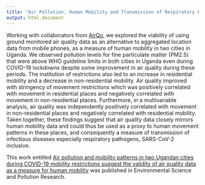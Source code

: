 ```yaml
---
title: "Air Pollution, Human Mobility and Transmission of Respiratory Pathogens"
output: html_document
---
```


Working with collaborators from [AirQo](https://www.airqo.net/), we explored the viability of using ground monitored air quality data as an alternative to aggregated location data from mobile phones, as a measure of human mobility in two cities in Uganda. We observed pollution levels for fine particulate matter (PM2.5) that were above WHO guideline limits in both cities in Uganda even during COVID-19 lockdowns despite some improvement in air quality during these periods. The institution of restrictions also led to an increase in residential mobility and a decrease in non-residential mobility. Air quality improved with stringency of movement restrictions which was positively correlated with movement in residential places and negatively correlated with movement in non-residential places. Furthermore, in a multivariable analysis, air quality was independently positively correlated with movement in non-residential places and negatively correlated with residential mobility. Taken together, these findings suggest that air quality data closely mirrors human mobility data and could thus be used as a proxy to human movement patterns in these places, and consequently a measure of transmission of infectious diseases especially respiratory pathogens, SARS-CoV-2 inclusive.  

This work entitled [Air pollution and mobility patterns in two Ugandan cities during COVID-19 mobility restrictions suggest the validity of air quality data as a measure for human mobility](https://link.springer.com/article/10.1007/s11356-022-24605-1) was published in Environmental Science and Pollution Research.